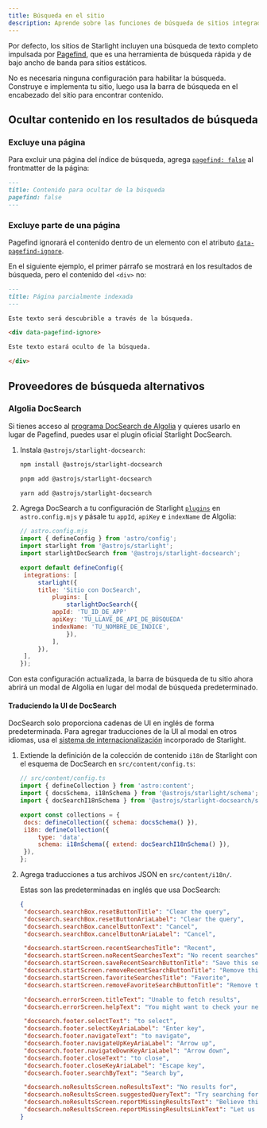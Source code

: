 ```yaml
---
title: Búsqueda en el sitio
description: Aprende sobre las funciones de búsqueda de sitios integradas de Starlight y cómo personalizarlas.
---
```



Por defecto, los sitios de Starlight incluyen una búsqueda de texto completo impulsada por [Pagefind](https://pagefind.app/), que es una herramienta de búsqueda rápida y de bajo ancho de banda para sitios estáticos.

No es necesaria ninguna configuración para habilitar la búsqueda. Construye e implementa tu sitio, luego usa la barra de búsqueda en el encabezado del sitio para encontrar contenido.

## Ocultar contenido en los resultados de búsqueda

### Excluye una página

Para excluir una página del índice de búsqueda, agrega [`pagefind: false`](/es/reference/frontmatter/#pagefind) al frontmatter de la página:

```md title="src/content/docs/not-indexed.md" ins={3}
---
title: Contenido para ocultar de la búsqueda
pagefind: false
---
```

### Excluye parte de una página

Pagefind ignorará el contenido dentro de un elemento con el atributo [`data-pagefind-ignore`](https://pagefind.app/docs/indexing/#removing-individual-elements-from-the-index).

En el siguiente ejemplo, el primer párrafo se mostrará en los resultados de búsqueda, pero el contenido del `<div>` no:

```md title="src/content/docs/partially-indexed.md" ins="data-pagefind-ignore"
---
title: Página parcialmente indexada
---

Este texto será descubrible a través de la búsqueda.

<div data-pagefind-ignore>

Este texto estará oculto de la búsqueda.

</div>
```

## Proveedores de búsqueda alternativos

### Algolia DocSearch

Si tienes acceso al [programa DocSearch de Algolia](https://docsearch.algolia.com/) y quieres usarlo en lugar de Pagefind, puedes usar el plugin oficial Starlight DocSearch.

1. Instala `@astrojs/starlight-docsearch`:

   <Tabs>

   <TabItem label="npm">

   ```sh
   npm install @astrojs/starlight-docsearch
   ```

   </TabItem>

   <TabItem label="pnpm">

   ```sh
   pnpm add @astrojs/starlight-docsearch
   ```

   </TabItem>

   <TabItem label="Yarn">

   ```sh
   yarn add @astrojs/starlight-docsearch
   ```

   </TabItem>

   </Tabs>

2. Agrega DocSearch a tu configuración de Starlight [`plugins`](/es/reference/configuration/#plugins) en `astro.config.mjs` y pásale tu `appId`, `apiKey` e `indexName` de Algolia:

   ```js ins={4,10-16}
   // astro.config.mjs
   import { defineConfig } from 'astro/config';
   import starlight from '@astrojs/starlight';
   import starlightDocSearch from '@astrojs/starlight-docsearch';

   export default defineConfig({
   	integrations: [
   		starlight({
        title: 'Sitio con DocSearch',
   			plugins: [
   				starlightDocSearch({
            appId: 'TU_ID_DE_APP'
            apiKey: 'TU_LLAVE_DE_API_DE_BÚSQUEDA'
            indexName: 'TU_NOMBRE_DE_ÍNDICE',
   				}),
   			],
   		}),
   	],
   });
   ```

Con esta configuración actualizada, la barra de búsqueda de tu sitio ahora abrirá un modal de Algolia en lugar del modal de búsqueda predeterminado.

#### Traduciendo la UI de DocSearch

DocSearch solo proporciona cadenas de UI en inglés de forma predeterminada.
Para agregar traducciones de la UI al modal en otros idiomas, usa el [sistema de internacionalización](/es/guides/i18n/#traduce-la-ui-de-starlight) incorporado de Starlight.

1. Extiende la definición de la colección de contenido `i18n` de Starlight con el esquema de DocSearch en `src/content/config.ts`:

   ```js ins={4} ins=/{ extend: .+ }/
   // src/content/config.ts
   import { defineCollection } from 'astro:content';
   import { docsSchema, i18nSchema } from '@astrojs/starlight/schema';
   import { docSearchI18nSchema } from '@astrojs/starlight-docsearch/schema';

   export const collections = {
   	docs: defineCollection({ schema: docsSchema() }),
   	i18n: defineCollection({
   		type: 'data',
   		schema: i18nSchema({ extend: docSearchI18nSchema() }),
   	}),
   };
   ```

2. Agrega traducciones a tus archivos JSON en `src/content/i18n/`.

   Estas son las predeterminadas en inglés que usa DocSearch:

   ```json title="src/content/i18n/en.json"
   {
   	"docsearch.searchBox.resetButtonTitle": "Clear the query",
   	"docsearch.searchBox.resetButtonAriaLabel": "Clear the query",
   	"docsearch.searchBox.cancelButtonText": "Cancel",
   	"docsearch.searchBox.cancelButtonAriaLabel": "Cancel",

   	"docsearch.startScreen.recentSearchesTitle": "Recent",
   	"docsearch.startScreen.noRecentSearchesText": "No recent searches",
   	"docsearch.startScreen.saveRecentSearchButtonTitle": "Save this search",
   	"docsearch.startScreen.removeRecentSearchButtonTitle": "Remove this search from history",
   	"docsearch.startScreen.favoriteSearchesTitle": "Favorite",
   	"docsearch.startScreen.removeFavoriteSearchButtonTitle": "Remove this search from favorites",

   	"docsearch.errorScreen.titleText": "Unable to fetch results",
   	"docsearch.errorScreen.helpText": "You might want to check your network connection.",

   	"docsearch.footer.selectText": "to select",
   	"docsearch.footer.selectKeyAriaLabel": "Enter key",
   	"docsearch.footer.navigateText": "to navigate",
   	"docsearch.footer.navigateUpKeyAriaLabel": "Arrow up",
   	"docsearch.footer.navigateDownKeyAriaLabel": "Arrow down",
   	"docsearch.footer.closeText": "to close",
   	"docsearch.footer.closeKeyAriaLabel": "Escape key",
   	"docsearch.footer.searchByText": "Search by",

   	"docsearch.noResultsScreen.noResultsText": "No results for",
   	"docsearch.noResultsScreen.suggestedQueryText": "Try searching for",
   	"docsearch.noResultsScreen.reportMissingResultsText": "Believe this query should return results?",
   	"docsearch.noResultsScreen.reportMissingResultsLinkText": "Let us know."
   }
   ```
